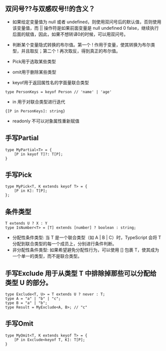 ## 双问号??与双感叹号!!的含义？

* 如果给定变量值为 null 或者 undefined，则使用双问号后的默认值，否则使用该变量值，而
|| 操作符是如果前面变量是 null undefined 0 false，继续执行后面的赋值，因此，如果不想转译0的时候，可以用双问号。
* 判断某个变量隐式转换的布尔值。第一个 ! 作用于变量，使其转换为布尔类型，并且取反；第二个 ! 再次取反，得到真正的布尔值。

* Pick用于选取某些类型
* omit用于删除某些类型
* keyof用于返回属性名的字面量联合类型
```
type PersonKeys = keyof Person // 'name' | 'age'
```
* in 用于对联合类型进行迭代
```
{[P in PersonKeys]: string}
```
* readonly 不可以对象属性重新赋值
## 手写Partial
```
type MyPartial<T> = {
    [P in keyof T]?: T[P];
}
```
## 手写Pick
```
type MyPick<T, K extends keyof T> = {
    [P in K]: T[P];
};
```
## 条件类型
```
T extends U ? X : Y
type IsNumber<T> = [T] extends [number] ? boolean : string;
```
* 分配性条件类型: 当 T 是一个联合类型（如 A | B | C）时，TypeScript 会将 T 分配到联合类型的每一个成员上，分别进行条件判断。
* 非分配性条件类型: 如果希望避免分配性行为，可以使用 [] 包裹 T，使其成为一个单一的类型，而不是联合类型。
## 手写Exclude 用于从类型 T 中排除掉那些可以分配给类型 U 的部分。
```
type Exclude<T, U> = T extends U ? never : T;
type A = "a" | "b" | "c";
type B = "a" | "b";
type Result = MyExclude<A, B>; // "c"
```
## 手写Omit
```
type MyOmit<T, K extends keyof T> = {
    [P in Exclude<keyof T, K]: T[P];
}
```
